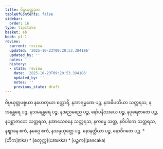 ```yaml
---
title: ဝိပ္ပယုတ္တဒုက
tableOfContents: false
sidebar:
  order: 16
type: tipitaka
basket: ab
book: p1-1
review:
  current: review
  updated: '2025-10-23T09:20:53.384186'
  updated_by: ''
  notes: ''
  history:
  - state: review
    date: '2025-10-23T09:20:53.384186'
    updated_by: ''
    notes: ''
    previous_state: draft
---
```



<ReviewStatus review={frontmatter.review} showDetails={true} />

<HypothesisAnnotation frontmatter={frontmatter} />

<DynamicBreadcrumb />

<Division number="177" book="p1-1" e="ch" v="36" p="54">

<Paragraph number="616" book="p1-1">
ဝိပ္ပယုတ္တပစ္စယာ နဟေတုယာ စတ္တာရိ, နအာရမ္မဏေ ပဉ္စ, နအဓိပတိယာ သတ္တရသ, နအနန္တရေ ပဉ္စ, နသမနန္တရေ ပဉ္စ, နအညမညေ ပဉ္စ, နော်ပနိဿယေ ပဉ္စ, နပုရေဇာတေ ပဉ္စ, နပစ္ဆာဇာတေ သတ္တရသ, နအာသေဝနေ သတ္တရသ, နကမ္မေ သတ္တ, နဝိပါကေ သတ္တရသ, နဈာနေ ဧကံ, နမဂ္ဂေ ဧကံ, နသမ္ပယုတ္တေ ပဉ္စ, နောနတ္ထိယာ ပဉ္စ, နောဝိဂတေ ပဉ္စ.

</Paragraph>
</Division>

<TableOfContents book="p1-1">
* [တိက](tika)
* [စတုက္က](catukka)
* [ပဉ္စက](pancaka)
</TableOfContents>